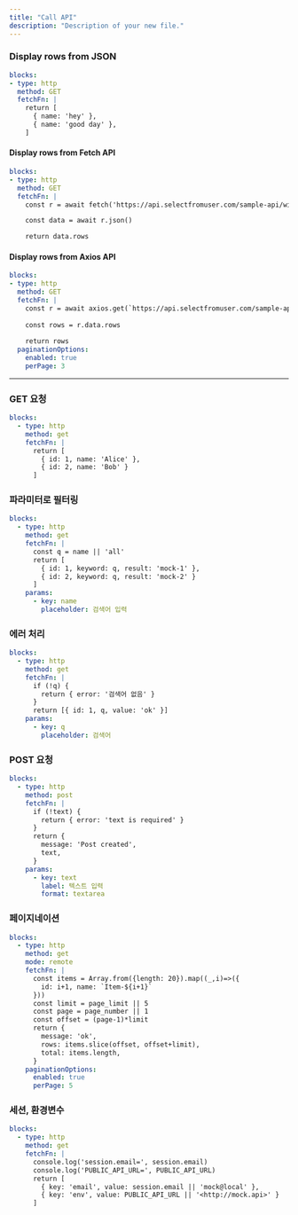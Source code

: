 ```yaml
---
title: "Call API"
description: "Description of your new file."
---
```


### Display rows from JSON

```yaml
blocks:
- type: http
  method: GET
  fetchFn: |
    return [
      { name: 'hey' },
      { name: 'good day' },
    ]
```

#### **Display rows from Fetch API**

```yaml
blocks:
- type: http
  method: GET
  fetchFn: |
    const r = await fetch('https://api.selectfromuser.com/sample-api/wines?page=1&limit=10')

    const data = await r.json()

    return data.rows
```

#### **Display rows from Axios API**

```yaml
blocks:
- type: http
  method: GET
  fetchFn: |
    const r = await axios.get(`https://api.selectfromuser.com/sample-api/wines?page=1&limit=10`)
    
    const rows = r.data.rows
    
    return rows
  paginationOptions:
    enabled: true
    perPage: 3
```

---

### GET 요청

```yaml
blocks:
  - type: http
    method: get
    fetchFn: |
      return [
        { id: 1, name: 'Alice' },
        { id: 2, name: 'Bob' }
      ]
```

### 파라미터로 필터링

```yaml
blocks:
  - type: http
    method: get
    fetchFn: |
      const q = name || 'all'
      return [
        { id: 1, keyword: q, result: 'mock-1' },
        { id: 2, keyword: q, result: 'mock-2' }
      ]
    params:
      - key: name
        placeholder: 검색어 입력
```

### 에러 처리

```yaml
blocks:
  - type: http
    method: get
    fetchFn: |
      if (!q) {
        return { error: '검색어 없음' }
      }
      return [{ id: 1, q, value: 'ok' }]
    params:
      - key: q
        placeholder: 검색어
```

### POST 요청

```yaml
blocks:
  - type: http
    method: post
    fetchFn: |
      if (!text) {
        return { error: 'text is required' }
      }
      return {
        message: 'Post created',
        text,
      }
    params:
      - key: text
        label: 텍스트 입력
        format: textarea
```

### 페이지네이션

```yaml
blocks:
  - type: http
    method: get
    mode: remote
    fetchFn: |
      const items = Array.from({length: 20}).map((_,i)=>({
        id: i+1, name: `Item-${i+1}`
      }))
      const limit = page_limit || 5
      const page = page_number || 1
      const offset = (page-1)*limit
      return {
        message: 'ok',
        rows: items.slice(offset, offset+limit),
        total: items.length,
      }
    paginationOptions:
      enabled: true
      perPage: 5
```

### 세션, 환경변수

```yaml
blocks:
  - type: http
    method: get
    fetchFn: |
      console.log('session.email=', session.email)
      console.log('PUBLIC_API_URL=', PUBLIC_API_URL)
      return [
        { key: 'email', value: session.email || 'mock@local' },
        { key: 'env', value: PUBLIC_API_URL || '<http://mock.api>' }
      ]
```